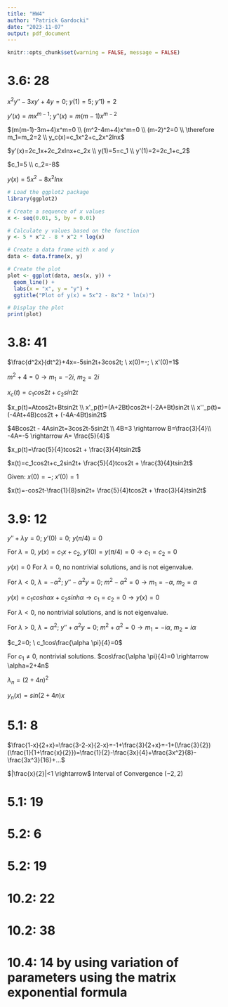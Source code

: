 ---
title: "HW4"
author: "Patrick Gardocki"
date: "2023-11-07"
output: pdf_document
---

```{r setup, include=FALSE}
knitr::opts_chunk$set(warning = FALSE, message = FALSE) 
```

# 3.6: 28
$x^2y''-3xy'+4y=0; \ y(1)=5; \ y'1)=2$

$y'(x)=mx^{m-1}; \ y''(x)=m(m-1)x^{m-2}$

$(m(m-1)-3m+4)x^m=0 \\ (m^2-4m+4)x^m=0 \\ (m-2)^2=0 \\ \therefore m_1=m_2=2 \\ y_c(x)=c_1x^2+c_2x^2lnx$

$y'(x)=2c_1x+2c_2xlnx+c_2x \\ y(1)=5=c_1 \\ y'(1)=2=2c_1+c_2$

$c_1=5 \\ c_2=-8$

$y(x)=5x^2-8x^2lnx$


``` {r 1, echo=FALSE, out.width="50%"}
# Load the ggplot2 package
library(ggplot2)

# Create a sequence of x values
x <- seq(0.01, 5, by = 0.01)

# Calculate y values based on the function
y <- 5 * x^2 - 8 * x^2 * log(x)

# Create a data frame with x and y
data <- data.frame(x, y)

# Create the plot
plot <- ggplot(data, aes(x, y)) +
  geom_line() +
  labs(x = "x", y = "y") +
  ggtitle("Plot of y(x) = 5x^2 - 8x^2 * ln(x)")

# Display the plot
print(plot)

```

# 3.8: 41

$\frac{d^2x}{dt^2}+4x=-5sin2t+3cos2t; \ x(0)=-; \ x'(0)=1$

$m^2+4=0 \rightarrow m_1=-2i, \ m_2=2i$

$x_c(t)=c_1cos2t+c_2sin2t$

$x_p(t)=Atcos2t+Btsin2t \\ x'_p(t)=(A+2Bt)cos2t+(-2A+Bt)sin2t \\ x''_p(t)=(-4At+4B)cos2t + (-4A-4Bt)sin2t$

$4Bcos2t - 4Asin2t=3cos2t-5sin2t \\ 4B=3 \rightarrow B=\frac{3}{4}\\ -4A=-5 \rightarrow A= \frac{5}{4}$

$x_p(t)=\frac{5}{4}tcos2t + \frac{3}{4}tsin2t$

$x(t)=c_1cos2t+c_2sin2t+ \frac{5}{4}tcos2t + \frac{3}{4}tsin2t$

Given: $x(0)=-; \ x'(0)=1$

$x(t)=-cos2t-\frac{1}{8}sin2t+ \frac{5}{4}tcos2t + \frac{3}{4}tsin2t$

# 3.9: 12

$y''+\lambda y=0; \ y'(0)=0; \ y(\pi/4)=0$

For $\lambda =0$, $y(x)=c_1x+c_2, \ y'(0)=y(\pi/4)=0 \rightarrow c_1=c_2=0$

$y(x)=0$ For $\lambda=0$, no nontrivial solutions, and is not eigenvalue.

For $\lambda <0$, $\lambda = -\alpha^2; \ y''-\alpha^2y=0; \ m^2-\alpha^2=0 \rightarrow m_1=-\alpha, \ m_2=\alpha$

$y(x) = c_1cosh\alpha x+c_2sinh \alpha \rightarrow c_1=c_2=0 \rightarrow y(x)=0$

For $\lambda<0$, no nontrivial solutions, and is not eigenvalue.


For $\lambda >0$, $\lambda = \alpha^2; \ y''+\alpha^2y=0; \ m^2+\alpha^2=0 \rightarrow m_1=-i\alpha, \ m_2=i\alpha$

$c_2=0; \ c_1cos\frac{\alpha \pi}{4}=0$

For $c_1 \ne0$, nontrivial solutions. $cos\frac{\alpha \pi}{4}=0 \rightarrow \alpha=2+4n$

$\lambda_n=(2+4n)^2$

$y_n(x)=sin(2+4n)x$


# 5.1: 8
$\frac{1-x}{2+x}=\frac{3-2-x}{2-x}=-1+\frac{3}{2+x}=-1+(\frac{3}{2})(\frac{1}{1+\frac{x}{2}})=\frac{1}{2}-\frac{3x}{4}+\frac{3x^2}{8}-\frac{3x^3}{16}+...$


$|\frac{x}{2}|<1 \rightarrow$ Interval of Convergence $(-2,2)$

# 5.1: 19



# 5.2: 6



# 5.2: 19



# 10.2: 22



# 10.2: 38



# 10.4: 14 by using variation of parameters using the matrix exponential formula



